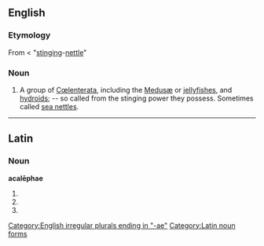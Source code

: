 {{also|acalephæ}}
==English==

===Etymology===
From {{etyl|la}} {{term|acalephe|acalēphē|nettle|lang=la}} < {{etyl|grc}} {{term|ἀκαλήφη|{{polytonic|ἀκαλήφη}}}} {{italbrac|akalēphē}} "[[stinging]]-[[nettle]]"

===Noun===
{{head|en|noun}}  {{p}}

# A group of [[Cœlenterata]], including the [[Medusæ]] or [[jellyfish]]es, and [[hydroid]]s; -- so called from the stinging power they possess. Sometimes called [[sea nettle]]s.

[[Category:English irregular plurals ending in "-ae"]]
----

==Latin==

===Noun===
'''acalēphae''' {{f}}

# {{inflection of|acalephe|acalēphē|dat|s|lang=la}}
# {{inflection of|acalephe|acalēphē|nom|p|lang=la}}
# {{inflection of|acalephe|acalēphē|voc|p|lang=la}}

[[Category:Latin noun forms]]